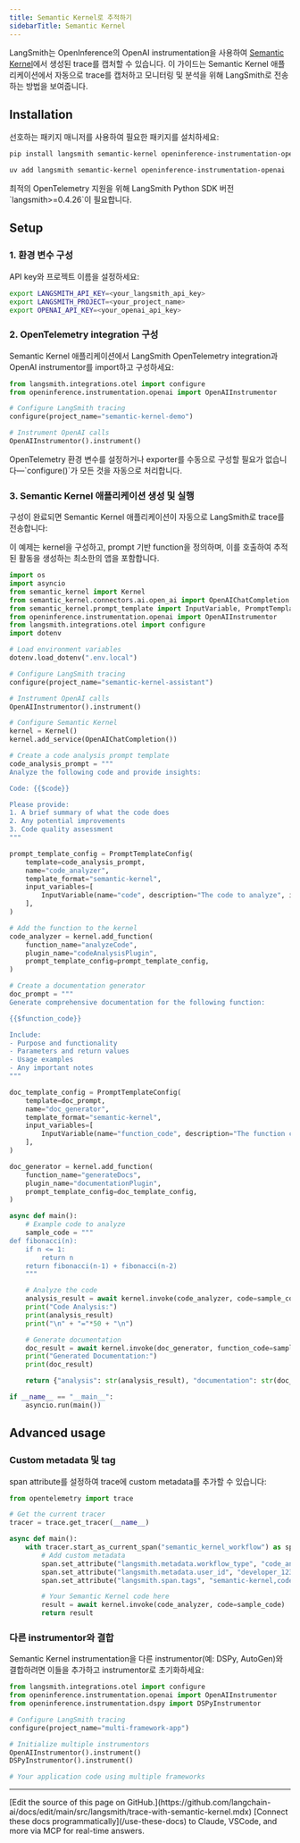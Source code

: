 ```yaml
---
title: Semantic Kernel로 추적하기
sidebarTitle: Semantic Kernel
---
```


LangSmith는 OpenInference의 OpenAI instrumentation을 사용하여 [Semantic Kernel](https://learn.microsoft.com/en-us/semantic-kernel/overview/)에서 생성된 trace를 캡처할 수 있습니다. 이 가이드는 Semantic Kernel 애플리케이션에서 자동으로 trace를 캡처하고 모니터링 및 분석을 위해 LangSmith로 전송하는 방법을 보여줍니다.

## Installation

선호하는 패키지 매니저를 사용하여 필요한 패키지를 설치하세요:

<CodeGroup>

```bash pip
pip install langsmith semantic-kernel openinference-instrumentation-openai
```

```bash uv
uv add langsmith semantic-kernel openinference-instrumentation-openai
```

</CodeGroup>

<Info>
최적의 OpenTelemetry 지원을 위해 LangSmith Python SDK 버전 `langsmith>=0.4.26`이 필요합니다.
</Info>

## Setup

### 1. 환경 변수 구성

API key와 프로젝트 이름을 설정하세요:

<CodeGroup>

```bash Shell
export LANGSMITH_API_KEY=<your_langsmith_api_key>
export LANGSMITH_PROJECT=<your_project_name>
export OPENAI_API_KEY=<your_openai_api_key>
```

</CodeGroup>

### 2. OpenTelemetry integration 구성

Semantic Kernel 애플리케이션에서 LangSmith OpenTelemetry integration과 OpenAI instrumentor를 import하고 구성하세요:

```python
from langsmith.integrations.otel import configure
from openinference.instrumentation.openai import OpenAIInstrumentor

# Configure LangSmith tracing
configure(project_name="semantic-kernel-demo")

# Instrument OpenAI calls
OpenAIInstrumentor().instrument()
```

<Note>
OpenTelemetry 환경 변수를 설정하거나 exporter를 수동으로 구성할 필요가 없습니다—`configure()`가 모든 것을 자동으로 처리합니다.
</Note>

### 3. Semantic Kernel 애플리케이션 생성 및 실행

구성이 완료되면 Semantic Kernel 애플리케이션이 자동으로 LangSmith로 trace를 전송합니다:

이 예제는 kernel을 구성하고, prompt 기반 function을 정의하며, 이를 호출하여 추적된 활동을 생성하는 최소한의 앱을 포함합니다.

```python
import os
import asyncio
from semantic_kernel import Kernel
from semantic_kernel.connectors.ai.open_ai import OpenAIChatCompletion
from semantic_kernel.prompt_template import InputVariable, PromptTemplateConfig
from openinference.instrumentation.openai import OpenAIInstrumentor
from langsmith.integrations.otel import configure
import dotenv

# Load environment variables
dotenv.load_dotenv(".env.local")

# Configure LangSmith tracing
configure(project_name="semantic-kernel-assistant")

# Instrument OpenAI calls
OpenAIInstrumentor().instrument()

# Configure Semantic Kernel
kernel = Kernel()
kernel.add_service(OpenAIChatCompletion())

# Create a code analysis prompt template
code_analysis_prompt = """
Analyze the following code and provide insights:

Code: {{$code}}

Please provide:
1. A brief summary of what the code does
2. Any potential improvements
3. Code quality assessment
"""

prompt_template_config = PromptTemplateConfig(
    template=code_analysis_prompt,
    name="code_analyzer",
    template_format="semantic-kernel",
    input_variables=[
        InputVariable(name="code", description="The code to analyze", is_required=True),
    ],
)

# Add the function to the kernel
code_analyzer = kernel.add_function(
    function_name="analyzeCode",
    plugin_name="codeAnalysisPlugin",
    prompt_template_config=prompt_template_config,
)

# Create a documentation generator
doc_prompt = """
Generate comprehensive documentation for the following function:

{{$function_code}}

Include:
- Purpose and functionality
- Parameters and return values
- Usage examples
- Any important notes
"""

doc_template_config = PromptTemplateConfig(
    template=doc_prompt,
    name="doc_generator",
    template_format="semantic-kernel",
    input_variables=[
        InputVariable(name="function_code", description="The function code to document", is_required=True),
    ],
)

doc_generator = kernel.add_function(
    function_name="generateDocs",
    plugin_name="documentationPlugin",
    prompt_template_config=doc_template_config,
)

async def main():
    # Example code to analyze
    sample_code = """
def fibonacci(n):
    if n <= 1:
        return n
    return fibonacci(n-1) + fibonacci(n-2)
    """

    # Analyze the code
    analysis_result = await kernel.invoke(code_analyzer, code=sample_code)
    print("Code Analysis:")
    print(analysis_result)
    print("\n" + "="*50 + "\n")

    # Generate documentation
    doc_result = await kernel.invoke(doc_generator, function_code=sample_code)
    print("Generated Documentation:")
    print(doc_result)

    return {"analysis": str(analysis_result), "documentation": str(doc_result)}

if __name__ == "__main__":
    asyncio.run(main())
```

## Advanced usage

### Custom metadata 및 tag

span attribute를 설정하여 trace에 custom metadata를 추가할 수 있습니다:

```python
from opentelemetry import trace

# Get the current tracer
tracer = trace.get_tracer(__name__)

async def main():
    with tracer.start_as_current_span("semantic_kernel_workflow") as span:
        # Add custom metadata
        span.set_attribute("langsmith.metadata.workflow_type", "code_analysis")
        span.set_attribute("langsmith.metadata.user_id", "developer_123")
        span.set_attribute("langsmith.span.tags", "semantic-kernel,code-analysis")

        # Your Semantic Kernel code here
        result = await kernel.invoke(code_analyzer, code=sample_code)
        return result
```

### 다른 instrumentor와 결합

Semantic Kernel instrumentation을 다른 instrumentor(예: DSPy, AutoGen)와 결합하려면 이들을 추가하고 instrumentor로 초기화하세요:

```python
from langsmith.integrations.otel import configure
from openinference.instrumentation.openai import OpenAIInstrumentor
from openinference.instrumentation.dspy import DSPyInstrumentor

# Configure LangSmith tracing
configure(project_name="multi-framework-app")

# Initialize multiple instrumentors
OpenAIInstrumentor().instrument()
DSPyInstrumentor().instrument()

# Your application code using multiple frameworks
```

---

<Callout icon="pen-to-square" iconType="regular">
    [Edit the source of this page on GitHub.](https://github.com/langchain-ai/docs/edit/main/src/langsmith/trace-with-semantic-kernel.mdx)
</Callout>
<Tip icon="terminal" iconType="regular">
    [Connect these docs programmatically](/use-these-docs) to Claude, VSCode, and more via MCP for    real-time answers.
</Tip>
